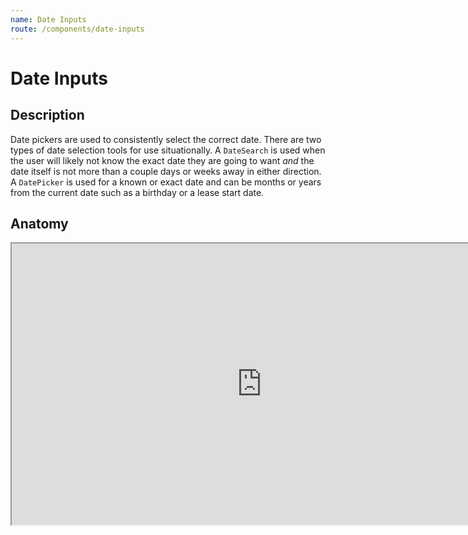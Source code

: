 ```yaml
---
name: Date Inputs
route: /components/date-inputs
---
```



# Date Inputs

## Description

Date pickers are used to consistently select the correct date. There are two types of date selection tools for use situationally. A `DateSearch` is used when the user will likely not know the exact date they are going to want _and_ the date itself is not more than a couple days or weeks away in either direction. A `DatePicker` is used for a known or exact date and can be months or years from the current date such as a birthday or a lease start date.

## Anatomy

<iframe
  style={{ border: "none" }}
  width="800"
  height="450"
  src="https://www.figma.com/embed?embed_host=share&url=https%3A%2F%2Fwww.figma.com%2Ffile%2FRqpXARK3vSrZbzWw6GrEnKqg%2FComponents%3Fnode-id%3D274%253A50"
  allowFullScreen
/>

1. Date Input
2. Current Month
3. Current Year
4. Days of the Week
5. Selected Day
6. Previous and Next Month Buttons

## Usage

### Base Calendar

This component is at the heart of the `DateSearch` and can techincally be used on it's own in situations necessary.

<Playground>
  <Calendar onSelect={iso => console.log(iso)} />
</Playground>

| Prop      | Default | Required | Description                                                                                                |
| --------- | ------- | -------- | ---------------------------------------------------------------------------------------------------------- |
| onSelect  | null    | false    | A callback fired when a date is selected from the calendar. It returns an iso-string of the date selected. |
| startDate | null    | false    | The date to open the calendar on.                                                                          |
| allowPast | false   | false    | Allow a user to select a date that is in the past. Defaults to false.                                      |

### DateSearch

The date search is used for unknown dates close to the current day. It opens a `Calendar` component inline that can automatically fill the input with a correct date.

<Playground>
  <DateSearch
    label="Due Date"
    // Will fire when a date is selected from the calendar.
    onSelect={iso => console.log(iso)}
    // Will fire on change, do whatever you want with the input.
    onChange={e => console.log(e.target.value)}
  />
</Playground>

| Prop     | Default | Required | Description                                                                                                |
| -------- | ------- | -------- | ---------------------------------------------------------------------------------------------------------- |
| label    | ""      | true     | A label for the text input.                                                                                |
| onSelect | null    | false    | A callback fired when a date is selected from the calendar. It returns an iso-string of the date selected. |
| onChange | null    | false    | A callback fired when the text input changes. It returns the change event.                                 |
